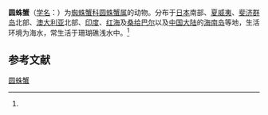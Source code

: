 {{Speciesbox
| name = 圆蛛蟹
| status = 
| status_system = 
| image = 
| genus = Cyclax
| species = suborbicularis
| authority = (Stimpson, 1858)<ref name='id11580'>{{cite web| url =http://www.bioinfo.cn/db05/BjdwSpecies.php?action=view&id=11580| title =圆蛛蟹| work =《中国动物物种编目数据库》| publisher =中国科学院微生物研究所| author =中国科学院动物研究所| accessdate =2009-04-28| deadurl =yes| archiveurl =https://web.archive.org/web/20131203122335/http://www.bioinfo.cn/db05/BjdwSpecies.php?action=view| archivedate =2013-12-03}}</ref>
}}

'''圆蛛蟹'''（[[学名|学名]]：{{lang|la|''Cyclax suborbicularis''}}）为[[蜘蛛蟹科|蜘蛛蟹科]][[圆蛛蟹属|圆蛛蟹属]]的动物。分布于[[日本|日本]]南部、[[夏威夷|夏威夷]]、[[斐济群岛|斐济群岛]]北部、[[澳大利亚|澳大利亚]]北部、[[印度|印度]]、[[红海|红海]]及[[桑给巴尔|桑给巴尔]]以及[[中国大陆|中国大陆]]的[[海南岛|海南岛]]等地，生活环境为海水，常生活于珊瑚礁浅水中。<ref name='id11580'/>

== 参考文献 ==
{{reflist}}

{{Wikispecies|Cyclax suborbicularis}}
{{Taxonbar|from=Q6495865}}

[[Category:圆蛛蟹属|圆蛛蟹]]


{{螃蟹小作品}}